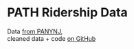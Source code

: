 
# PATH Ridership Data

<LinePlots />

<div className={"socials"}>
  <HudCoStreets className={"icon"} />
  <GitHub repo={"hudcostreets/path-ridership"} className={"icon"} />

  Data [from PANYNJ](https://www.panynj.gov/path/en/about/stats.html),<br/>
  cleaned data + code [on GitHub][gh]
</div>

[gh]: https://github.com/hudcostreets/path-ridership
